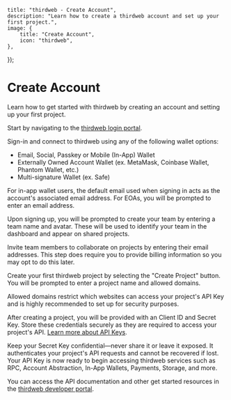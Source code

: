 
	title: "thirdweb - Create Account",
	description: "Learn how to create a thirdweb account and set up your first project.",
	image: {
		title: "Create Account",
		icon: "thirdweb",
	},
});

# Create Account

Learn how to get started with thirdweb by creating an account and setting up your first project.

<Steps>

<Step title="Sign-in with wallet">

Start by navigating to the [thirdweb login portal](https://thirdweb.com/login).

Sign-in and connect to thirdweb using any of the following wallet options:

- Email, Social, Passkey or Mobile (In-App) Wallet
- Externally Owned Account Wallet (ex. MetaMask, Coinbase Wallet, Phantom Wallet, etc.)
- Multi-signature Wallet (ex. Safe)

<DocImage src={LoginScreen} alt="Sign-in with wallet" />

<Callout variant="info" title="Default Email">
	For in-app wallet users, the default email used when signing in acts as the
	account's associated email address. For EOAs, you will be prompted to enter an email address.
</Callout>

</Step>

<Step title="Setup Team">

Upon signing up, you will be prompted to create your team by entering a team name and avatar. These will be used to identify your team in the dashboard and appear on shared projects.

<DocImage src={SetupTeam} alt="Setup Team" />

</Step>

<Step title="Invite Team Members">
Invite team members to collaborate on projects by entering their email addresses. This step does require you to provide billing information so you may opt to do this later.

<DocImage src={InviteTeam} alt="Invite Team Members" />
</Step>

<Step title="Create Project">

Create your first thirdweb project by selecting the "Create Project" button. You will be prompted to enter a project name and allowed domains.

<Callout variant="info" title="Allowed Domains">
Allowed domains restrict which websites can access your project's API Key and is highly recommended to set up for security purposes.
</Callout>

<DocImage src={AllowedDomains} alt="Create Project" />
</Step>

<Step title="Store API Key Credentials">

After creating a project, you will be provided with an Client ID and Secret Key. Store these credentials securely as they are required to access your project's API. [Learn more about API Keys]().

<DocImage src={SecretKey} alt="Secret Key" />

<Callout variant="danger" title="Secret Key">
Keep your Secret Key confidential—never share it or leave it exposed. It authenticates your project's API requests and cannot be recovered if lost.
</Callout>

</Step>

<Step title="Begin Building">
Your API Key is now ready to begin accessing thirdweb services such as RPC, Account Abstraction, In-App Wallets, Payments, Storage, and more.

You can access the API documentation and other get started resources in the [thirdweb developer portal](https://portal.thirdweb.com).
</Step>

</Steps>